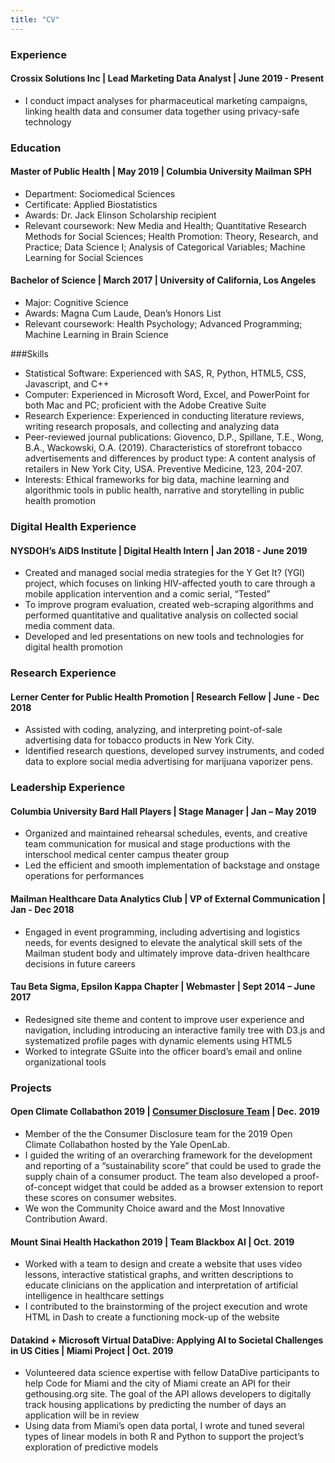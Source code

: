 ```yaml
---
title: "CV"
---
```


### Experience

#### Crossix Solutions Inc | Lead Marketing Data Analyst | June 2019 - Present
* I conduct impact analyses for pharmaceutical marketing campaigns, linking health data and consumer data together using privacy-safe technology 

### Education

#### Master of Public Health | May 2019 | Columbia University Mailman SPH
* Department: Sociomedical Sciences
* Certificate: Applied Biostatistics
* Awards: Dr. Jack Elinson Scholarship recipient
* Relevant coursework: New Media and Health; Quantitative Research Methods for Social Sciences; Health Promotion: Theory, Research, and Practice; Data Science I; Analysis of Categorical Variables; Machine Learning for Social Sciences

#### Bachelor of Science | March 2017 | University of California, Los Angeles
* Major: Cognitive Science
* Awards: Magna Cum Laude, Dean's Honors List
* Relevant coursework: Health Psychology; Advanced Programming; Machine Learning in Brain Science

###Skills

* Statistical Software: Experienced with SAS, R, Python, HTML5, CSS, Javascript, and C++
* Computer: Experienced in Microsoft Word, Excel, and PowerPoint for both Mac and PC; proficient with the Adobe Creative Suite
* Research Experience: Experienced in conducting literature reviews, writing research proposals, and collecting and analyzing data
* Peer-reviewed journal publications: Giovenco, D.P., Spillane, T.E., Wong, B.A., Wackowski, O.A. (2019). Characteristics of storefront tobacco advertisements and differences by product type: A content analysis of retailers in New York City, USA. Preventive Medicine, 123, 204-207.
* Interests: Ethical frameworks for big data, machine learning and algorithmic tools in public health, narrative and storytelling in public health promotion 

### Digital Health Experience

#### NYSDOH's AIDS Institute | Digital Health Intern | Jan 2018 - June 2019
* Created and managed social media strategies for the Y Get It? (YGI) project, which focuses on linking HIV-affected youth to care through a mobile application intervention and a comic serial, “Tested”    
* To improve program evaluation, created web-scraping algorithms and performed quantitative and qualitative analysis on collected social media comment data.
* Developed and led presentations on new tools and technologies for digital health promotion

### Research Experience

#### Lerner Center for Public Health Promotion | Research Fellow | June - Dec 2018
* Assisted with coding, analyzing, and interpreting point-of-sale advertising data for tobacco products in New York City.
* Identified research questions, developed survey instruments, and coded data to explore social media advertising for marijuana vaporizer pens.

### Leadership Experience
 
#### Columbia University Bard Hall Players | Stage Manager | Jan – May 2019
* Organized and maintained rehearsal schedules, events, and creative team communication for musical and stage productions with the interschool medical center campus theater group 
* Led the efficient and smooth implementation of backstage and onstage operations for performances

#### Mailman Healthcare Data Analytics Club | VP of External Communication | Jan - Dec 2018
* Engaged in event programming, including advertising and logistics needs, for events designed to elevate the analytical skill sets of the Mailman student body and ultimately improve data-driven healthcare decisions in future careers

#### Tau Beta Sigma, Epsilon Kappa Chapter | Webmaster | Sept 2014 – June 2017
* Redesigned site theme and content to improve user experience and navigation, including introducing an interactive family tree with D3.js and systematized profile pages with dynamic elements using HTML5
* Worked to integrate GSuite into the officer board’s email and online organizational tools


### Projects

#### Open Climate Collabathon 2019 | [Consumer Disclosure Team](https://collabathon-docs.openclimate.earth/hacks/team-contributions/consumer-disclosure-and-sustainable-supply-chains) | Dec. 2019
* Member of the the Consumer Disclosure team for the 2019 Open Climate Collabathon hosted by the Yale OpenLab.
* I guided the writing of an overarching framework for the development and reporting of a "sustainability score" that could be used to grade the supply chain of a consumer product. The team also developed a proof-of-concept widget that could be added as a browser extension to report these scores on consumer websites.
* We won the Community Choice award and the Most Innovative Contribution Award. 

#### Mount Sinai Health Hackathon 2019 | Team Blackbox AI | Oct. 2019
* Worked with a team to design and create a website that uses video lessons, interactive statistical graphs, and written descriptions to educate clinicians on the application and interpretation of artificial intelligence in healthcare settings
* I contributed to the brainstorming of the project execution and wrote HTML in Dash to create a functioning mock-up of the website

#### Datakind + Microsoft Virtual DataDive: Applying AI to Societal Challenges in US Cities | Miami Project | Oct. 2019
* Volunteered data science expertise with fellow DataDive participants to help Code for Miami and the city of Miami create an API for their gethousing.org site. The goal of the API allows developers to digitally track housing applications by predicting the number of days an application will be in review
* Using data from Miami's open data portal, I wrote and tuned several types of linear models in both R and Python to support the project's exploration of predictive models
